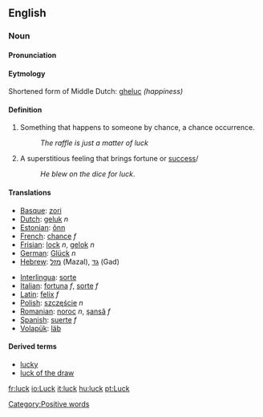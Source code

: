 ==English==

===Noun===

====Pronunciation====
{{IPA|/'lʌk/}}

====Eytmology====
Shortened form of Middle Dutch: [[gheluc]] ''(happiness)''

====Definition====
#Something that happens to someone by chance, a chance occurrence.
#:''The raffle is just a matter of luck''
#A superstitious feeling that brings fortune or [[success]]/
#:''He blew on the dice for luck''.

==== Translations ====
{{top}}
*[[Basque]]: [[zori]]
*[[Dutch]]: [[geluk]] ''n''
*[[Estonian]]: [[õnn]]
*[[French]]: [[chance]] ''f''
*[[Frisian]]: [[lock]] ''n'', [[gelok]] ''n''
*[[German]]: [[Glück]] ''n''
*[[Hebrew]]: [[מזל]] (Mazal), [[גד]] (Gad)
{{mid}}

*[[Interlingua]]: [[sorte]]
*[[Italian]]: [[fortuna]] ''f'', [[sorte]] ''f''
*[[Latin]]: [[felix]] ''f''
*[[Polish]]: [[szczęście]] ''n''
*[[Romanian]]: [[noroc]] ''n'', [[şansă]] ''f''
*[[Spanish]]: [[suerte]] ''f''
*[[Volapük]]: [[läb]]
{{bottom}}

====Derived terms====
*[[lucky]]
*[[luck of the draw]]

[[Category:Positive words]]

[[fr:luck]]
[[io:Luck]]
[[it:luck]]
[[hu:luck]]
[[pt:Luck]]